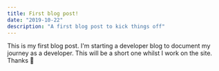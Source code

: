 ```yaml
---
title: First blog post!
date: "2019-10-22"
description: "A first blog post to kick things off"
---
```


This is my first blog post. I'm starting a developer blog to document my journey as a developer. This will be a short one whilst I work on the site. Thanks :wave:
